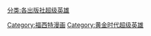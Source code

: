 [[Category:福西特漫画|Category:福西特漫画]]
[[分类:各出版社超级英雄|分类:各出版社超级英雄]]
[[Category:黄金时代超级英雄|Category:黄金时代超级英雄]]